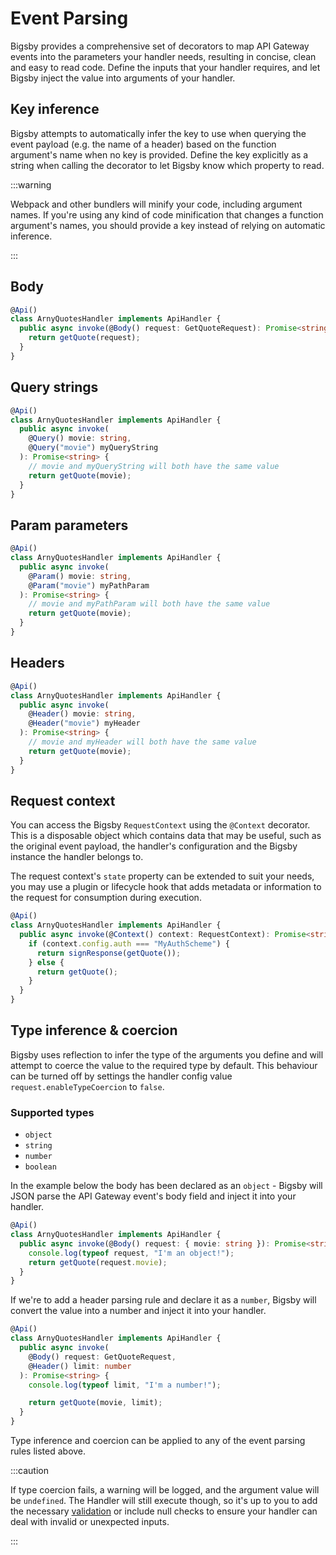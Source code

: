 # Event Parsing

Bigsby provides a comprehensive set of decorators to map API Gateway events into the parameters your handler
needs, resulting in concise, clean and easy to read code. Define the inputs that your handler requires, and let
Bigsby inject the value into arguments of your handler.

## Key inference

Bigsby attempts to automatically infer the key to use when querying the event payload (e.g. the name of a header)
based on the function argument's name when no key is provided. Define the key explicitly as a string when calling
the decorator to let Bigsby know which property to read.

:::warning

Webpack and other bundlers will minify your code, including argument names. If you're using any kind of code
minification that changes a function argument's names, you should provide a key instead of relying on automatic
inference.

:::

## Body

```typescript
@Api()
class ArnyQuotesHandler implements ApiHandler {
  public async invoke(@Body() request: GetQuoteRequest): Promise<string> {
    return getQuote(request);
  }
}
```

## Query strings

```typescript
@Api()
class ArnyQuotesHandler implements ApiHandler {
  public async invoke(
    @Query() movie: string,
    @Query("movie") myQueryString
  ): Promise<string> {
    // movie and myQueryString will both have the same value
    return getQuote(movie);
  }
}
```

## Param parameters

```typescript
@Api()
class ArnyQuotesHandler implements ApiHandler {
  public async invoke(
    @Param() movie: string,
    @Param("movie") myPathParam
  ): Promise<string> {
    // movie and myPathParam will both have the same value
    return getQuote(movie);
  }
}
```

## Headers

```typescript
@Api()
class ArnyQuotesHandler implements ApiHandler {
  public async invoke(
    @Header() movie: string,
    @Header("movie") myHeader
  ): Promise<string> {
    // movie and myHeader will both have the same value
    return getQuote(movie);
  }
}
```

## Request context

You can access the Bigsby `RequestContext` using the `@Context` decorator. This is a disposable object which
contains data that may be useful, such as the original event payload, the handler's configuration and the Bigsby
instance the handler belongs to.

The request context's `state` property can be extended to suit your needs, you may use a plugin or lifecycle
hook that adds metadata or information to the request for consumption during execution.

```typescript
@Api()
class ArnyQuotesHandler implements ApiHandler {
  public async invoke(@Context() context: RequestContext): Promise<string> {
    if (context.config.auth === "MyAuthScheme") {
      return signResponse(getQuote());
    } else {
      return getQuote();
    }
  }
}
```

## Type inference & coercion

Bigsby uses reflection to infer the type of the arguments you define and will attempt to coerce the value
to the required type by default. This behaviour can be turned off by settings the handler config value
`request.enableTypeCoercion` to `false`.

### Supported types

- `object`
- `string`
- `number`
- `boolean`

In the example below the body has been declared as an `object` - Bigsby will JSON parse the API Gateway event's body
field and inject it into your handler.

```typescript
@Api()
class ArnyQuotesHandler implements ApiHandler {
  public async invoke(@Body() request: { movie: string }): Promise<string> {
    console.log(typeof request, "I'm an object!");
    return getQuote(request.movie);
  }
}
```

If we're to add a header parsing rule and declare it as a `number`, Bigsby will convert the value into a number and
inject it into your handler.

```typescript
@Api()
class ArnyQuotesHandler implements ApiHandler {
  public async invoke(
    @Body() request: GetQuoteRequest,
    @Header() limit: number
  ): Promise<string> {
    console.log(typeof limit, "I'm a number!");

    return getQuote(movie, limit);
  }
}
```

Type inference and coercion can be applied to any of the event parsing rules listed above.

:::caution

If type coercion fails, a warning will be logged, and the argument value will be `undefined`. The Handler
will still execute though, so it's up to you to add the necessary [validation](./validation.mdx) or include null
checks to ensure your handler can deal with invalid or unexpected inputs.

:::
